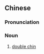 {{also|双下巴}}
==Chinese==
{{zh-forms|s=双下巴|type=12}}

===Pronunciation===
{{zh-pron
|m=shuāngxiàba
|c=soeng1 haa6 baa1,soeng1 haa6 paa4
|cat=n
}}

===Noun===
{{zh-noun}}

# {{lb|zh|anatomy}} [[double chin]]